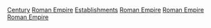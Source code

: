 [[Category:羅馬帝國建立|Century]]
[[Category:各世紀各國建立|Roman Empire]]
[[Category:各世紀羅馬帝國|Establishments]]
[[Category:各世紀非洲建立|Roman Empire]]
[[Category:各世紀歐洲建立|Roman Empire]]
[[Category:各世紀亞洲建立|Roman Empire]]